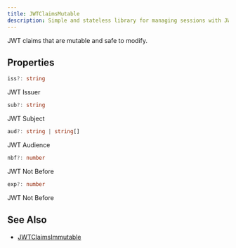 ```yaml
---
title: JWTClaimsMutable
description: Simple and stateless library for managing sessions with JWT.
---
```


JWT claims that are mutable and safe to modify.


## Properties

```ts
iss?: string
```
JWT Issuer

```ts
sub?: string
```
JWT Subject

```ts
aud?: string | string[]
```
JWT Audience

```ts
nbf?: number
```
JWT Not Before

```ts
exp?: number
```
JWT Not Before

## See Also

- [JWTClaimsImmutable](/reference/types/jwtcliamsimmutable)
